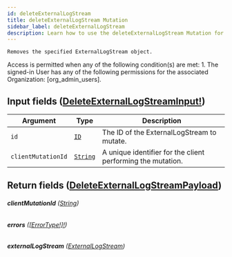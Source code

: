 ```yaml
---
id: deleteExternalLogStream
title: deleteExternalLogStream Mutation
sidebar_label: deleteExternalLogStream
description: Learn how to use the deleteExternalLogStream Mutation for Builder's API.
---
```


    Removes the specified ExternalLogStream object.

Access is permitted when any of the following condition(s) are met: 1. The signed-in User has any of the following permissions for the associated Organization: [org_admin_users].

## Input fields ([DeleteExternalLogStreamInput!](/docs/composer/builder/api/schema/input_object/DeleteExternalLogStreamInput.mdx))

| Argument           | Type                                     | Description                                                 |
| ------------------ | ---------------------------------------- | ----------------------------------------------------------- |
| `id`               | [`ID`](/docs/composer/builder/api/schema/scalar/ID.mdx)         | The ID of the ExternalLogStream to mutate.                  |
| `clientMutationId` | [`String`](/docs/composer/builder/api/schema/scalar/String.mdx) | A unique identifier for the client performing the mutation. |

## Return fields ([DeleteExternalLogStreamPayload](/docs/composer/builder/api/schema/object/DeleteExternalLogStreamPayload.mdx))

###### <b>clientMutationId</b> ([String](/docs/composer/builder/api/schema/scalar/String.mdx))

###### <b>errors</b> ([[ErrorType!]!](/docs/composer/builder/api/schema/object/ErrorType.mdx))

###### <b>externalLogStream</b> ([ExternalLogStream](/docs/composer/builder/api/schema/object/ExternalLogStream.mdx))

